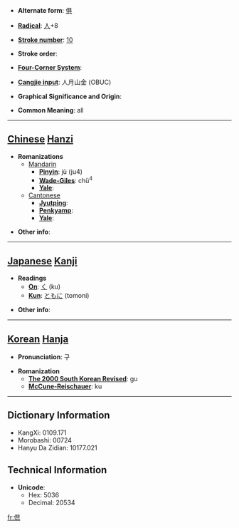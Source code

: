 * '''Alternate form''': [[俱]]

* '''[[Wiktionary:Chinese radical index| Radical]]''': [[Wiktionary:Chinese radical index 人|人]]+8

* '''[[Wiktionary:Chinese total strokes index|Stroke number]]''': [[Wiktionary:Chinese total strokes index 10|10]]

* '''Stroke order''': 

* '''[[Wiktionary:Chinese four corner index|Four-Corner System]]''': 

* '''[[Wiktionary:Chinese Cangjie index|Cangjie input]]''': 人月山金 (OBUC)

* '''Graphical Significance and Origin''': 

* '''Common Meaning''': all

----

== [[Chinese]] [[Hanzi]] ==

* '''Romanizations'''
** [[Mandarin]]
*** '''[[Pinyin]]''': jù (ju4)
*** '''[[Wade-Giles]]''': chü<sup>4</sup>
*** '''[[Yale]]''': 
**[[Cantonese]]
***'''[[Jyutping]]''':
***'''[[Penkyamp]]''': 
***'''[[Yale]]''': 

* '''Other info''': 

----

== [[Japanese]] [[Kanji]] ==

* '''Readings'''
** '''[[On]]''': [[く]] (ku)
** '''[[Kun]]''': [[ともに]] (tomoni)

* '''Other info''':  

----

== [[Korean]] [[Hanja]] ==

* '''Pronunciation''': 구

* '''Romanization'''
** '''[[The 2000 South Korean Revised Romanization|The 2000 South Korean Revised]]''': gu
** '''[[McCune-Reischauer]]''': ku

----

== Dictionary Information ==

* KangXi: 0109.171
* Morobashi: 00724
* Hanyu Da Zidian: 10177.021

== Technical Information ==

* '''Unicode''':
** Hex: 5036
** Decimal: 20534

[[fr:倶]]